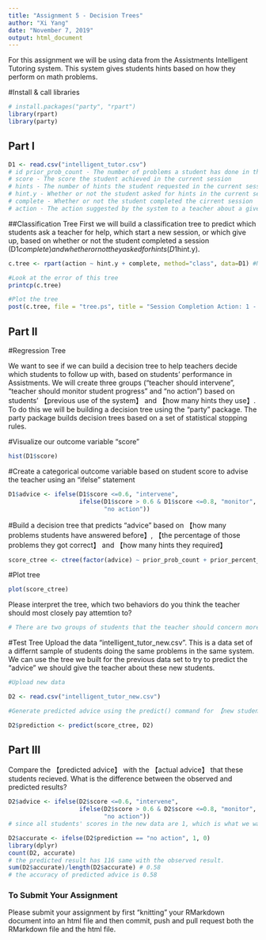```yaml
---
title: "Assignment 5 - Decision Trees"
author: "Xi Yang"
date: "November 7, 2019"
output: html_document
---
```

For this assignment we will be using data from the Assistments Intelligent Tutoring system. This system gives students hints based on how they perform on math problems. 

#Install & call libraries
```r
# install.packages("party", "rpart")
library(rpart)
library(party)
```

## Part I
```r
D1 <- read.csv("intelligent_tutor.csv")
# id prior_prob_count - The number of problems a student has done in the system prior to the current session
# score - The score the student achieved in the current session
# hints - The number of hints the student requested in the current session
# hint.y - Whether or not the student asked for hints in the current session
# complete - Whether or not the student completed the cirrent session
# action - The action suggested by the system to a teacher about a given student based on their performance
```

##Classification Tree
First we will build a classification tree to predict which students ask a teacher for help, which start a new session, or which give up, based on whether or not the student completed a session (D1$complete) and whether or not they asked for hints (D1$hint.y). 
```r

c.tree <- rpart(action ~ hint.y + complete, method="class", data=D1) #Notice the standard R notion for a formula X ~ Y

#Look at the error of this tree
printcp(c.tree)

#Plot the tree
post(c.tree, file = "tree.ps", title = "Session Completion Action: 1 - Ask teacher, 2 - Start new session, 3 - Give up")

```
## Part II

#Regression Tree

We want to see if we can build a decision tree to help teachers decide which students to follow up with, based on students' performance in Assistments. We will create three groups ("teacher should intervene", "teacher should monitor student progress" and "no action") based on students' 【previous use of the system】 and 【how many hints they use】. To do this we will be building a decision tree using the "party" package. The party package builds decision trees based on a set of statistical stopping rules.

#Visualize our outcome variable "score"
```r
hist(D1$score)


```

#Create a categorical outcome variable based on student score to advise the teacher using an "ifelse" statement
```r
D1$advice <- ifelse(D1$score <=0.6, "intervene", 
                    ifelse(D1$score > 0.6 & D1$score <=0.8, "monitor", 
                           "no action")) 
```

#Build a decision tree that predicts "advice" based on 【how many problems students have answered before】, 【the percentage of those problems they got correct】 and 【how many hints they required】
```r
score_ctree <- ctree(factor(advice) ~ prior_prob_count + prior_percent_correct + hints, D1)
```

#Plot tree
```r
plot(score_ctree)
```

Please interpret the tree, which two behaviors do you think the teacher should most closely pay attemtion to?
```r
# There are two groups of students that the teacher should concern more about. The first group is students who asked more than 26 hints; and the second group is students who ask hints less than 26 more than 0, but got correct percent less than 0.595. These 2 groups represents the 3rd and the 5th histagram in the 3rd level in the tree graph. By the graph, those 2 groups of students tends to have larger amount of "intervene", which means the teacher should pay more attention to them.


```
#Test Tree
Upload the data "intelligent_tutor_new.csv". This is a data set of a differnt sample of students doing the same problems in the same system. We can use the tree we built for the previous data set to try to predict the "advice" we should give the teacher about these new students. 

```r
#Upload new data

D2 <- read.csv("intelligent_tutor_new.csv")

#Generate predicted advice using the predict() command for 【new students】 based on 【tree】 generated from old students

D2$prediction <- predict(score_ctree, D2)

``` 
## Part III
Compare the 【predicted advice】 with the 【actual advice】 that these students recieved. What is the difference between the observed and predicted results?
```r
D2$advice <- ifelse(D2$score <=0.6, "intervene", 
                    ifelse(D2$score > 0.6 & D2$score <=0.8, "monitor", 
                           "no action")) 
# since all students' scores in the new data are 1, which is what we want, there're all "no actions"

D2$accurate <- ifelse(D2$prediction == "no action", 1, 0)
library(dplyr)
count(D2, accurate)
# the predicted result has 116 same with the observed result.
sum(D2$accurate)/length(D2$accurate) # 0.58
# the accuracy of predicted advice is 0.58

```

### To Submit Your Assignment

Please submit your assignment by first "knitting" your RMarkdown document into an html file and then commit, push and pull request both the RMarkdown file and the html file.

